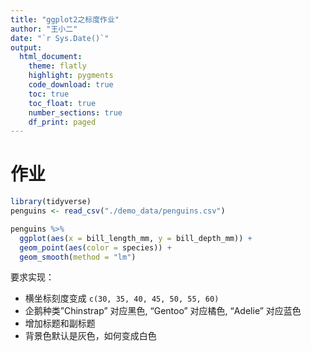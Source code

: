 ```yaml
---
title: "ggplot2之标度作业"
author: "王小二"
date: "`r Sys.Date()`"
output: 
  html_document:
    theme: flatly
    highlight: pygments
    code_download: true
    toc: true
    toc_float: true
    number_sections: true
    df_print: paged
---
```





# 作业

```r
library(tidyverse)
penguins <- read_csv("./demo_data/penguins.csv") 

penguins %>%
  ggplot(aes(x = bill_length_mm, y = bill_depth_mm)) +
  geom_point(aes(color = species)) +
  geom_smooth(method = "lm")
```

要求实现：

  - 横坐标刻度变成 `c(30, 35, 40, 45, 50, 55, 60)`
  - 企鹅种类"Chinstrap" 对应黑色,  "Gentoo" 对应橘色, "Adelie" 对应蓝色
  - 增加标题和副标题
  - 背景色默认是灰色，如何变成白色 

  
  
